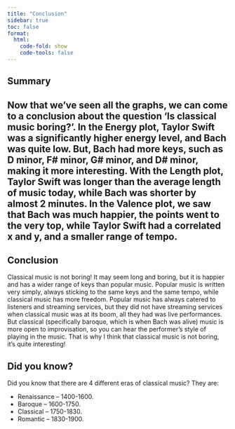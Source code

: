 ```yaml
---
title: "Conclusion"
sidebar: true
toc: false
format:
  html:
    code-fold: show
    code-tools: false
---
```


## Summary

Now that we've seen all the graphs, we can come to a conclusion about the question 'Is classical music boring?'. In the Energy plot, Taylor Swift was a significantly higher energy level, and Bach was quite low. But, Bach had more keys, such as D minor, F# minor, G# minor, and D# minor, making it more interesting. With the Length plot, Taylor Swift was longer than the average length of music today, while Bach was shorter by almost 2 minutes. In the Valence plot, we saw that Bach was much happier, the points went to the very top, while Taylor Swift had a correlated x and y, and a smaller range of tempo.
---

## Conclusion

Classical music is not boring! It may seem long and boring, but it is happier and has a wider range of keys than popular music. Popular music is written very simply, always sticking to the same keys and the same tempo, while classical music has more freedom. Popular music has always catered to listeners and streaming services, but they did not have streaming services when classical music was at its boom, all they had was live performances. But classical (specifically baroque, which is when Bach was alive) music is more open to improvisation, so you can hear the performer's style of playing in the music. That is why I think that classical music is not boring, it's quite interesting!

::: {.callout-tip}
## Did you know?
Did you know that there are 4 different eras of classical music? They are:

- Renaissance 
  – 1400-1600.
- Baroque 
  – 1600-1750.
- Classical 
  – 1750-1830.
- Romantic 
  – 1830-1900.
:::









